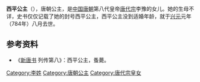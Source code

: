 {{東亞女性歷史人物
| 名稱=西平公主
| 身份=[[唐朝|唐朝]]公主
| 畫像=
| 說明=
| 姓=李
| 名=
| 封爵=[[公主|公主]]
| 位號=
| 封號=西平公主
| 出生年=
| 逝世年=784年
| 諡號=
| 墳墓=
| 父親=[[唐代宗|唐代宗]][[李豫|李豫]]
| 同胞兄弟=
| 母親=
|}}

'''西平公主'''（{{bd|？||784年||catIdx=L李}}），唐朝公主，是[[中国|中国]][[唐朝|唐朝]]第八代皇帝[[唐代宗|唐代宗]]李豫的女儿。她的生母不详，史书仅仅记载了她的封号西平公主，西平公主没到适婚年龄，就于[[兴元|兴元]]元年（784年）八月去世。
== 参考资料 ==
*《[[新唐书|新唐书]] 列传第八》：西平公主，蚤薨。

[[Category:李姓|Category:李姓]]
[[Category:唐朝公主|Category:唐朝公主]]
[[Category:唐代宗皇女|Category:唐代宗皇女]]